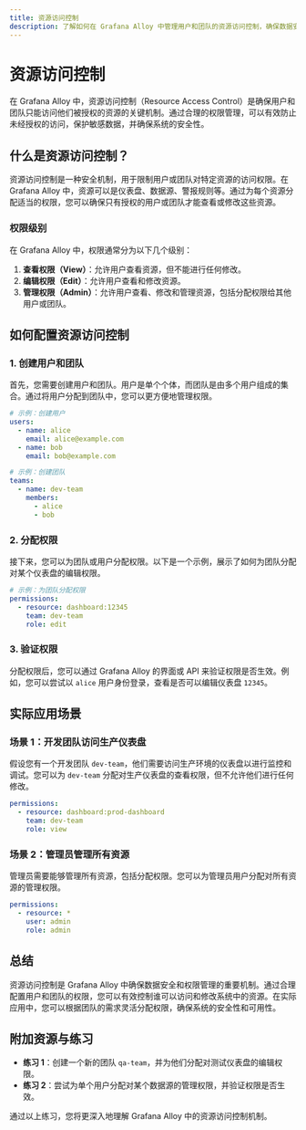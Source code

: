 ```yaml
---
title: 资源访问控制
description: 了解如何在 Grafana Alloy 中管理用户和团队的资源访问控制，确保数据安全和权限分配合理。
---
```


# 资源访问控制

在 Grafana Alloy 中，资源访问控制（Resource Access Control）是确保用户和团队只能访问他们被授权的资源的关键机制。通过合理的权限管理，可以有效防止未经授权的访问，保护敏感数据，并确保系统的安全性。

## 什么是资源访问控制？

资源访问控制是一种安全机制，用于限制用户或团队对特定资源的访问权限。在 Grafana Alloy 中，资源可以是仪表盘、数据源、警报规则等。通过为每个资源分配适当的权限，您可以确保只有授权的用户或团队才能查看或修改这些资源。

### 权限级别

在 Grafana Alloy 中，权限通常分为以下几个级别：

1. **查看权限（View）**：允许用户查看资源，但不能进行任何修改。
2. **编辑权限（Edit）**：允许用户查看和修改资源。
3. **管理权限（Admin）**：允许用户查看、修改和管理资源，包括分配权限给其他用户或团队。

## 如何配置资源访问控制

### 1. 创建用户和团队

首先，您需要创建用户和团队。用户是单个个体，而团队是由多个用户组成的集合。通过将用户分配到团队中，您可以更方便地管理权限。

```yaml
# 示例：创建用户
users:
  - name: alice
    email: alice@example.com
  - name: bob
    email: bob@example.com

# 示例：创建团队
teams:
  - name: dev-team
    members:
      - alice
      - bob
```

### 2. 分配权限

接下来，您可以为团队或用户分配权限。以下是一个示例，展示了如何为团队分配对某个仪表盘的编辑权限。

```yaml
# 示例：为团队分配权限
permissions:
  - resource: dashboard:12345
    team: dev-team
    role: edit
```

### 3. 验证权限

分配权限后，您可以通过 Grafana Alloy 的界面或 API 来验证权限是否生效。例如，您可以尝试以 `alice` 用户身份登录，查看是否可以编辑仪表盘 `12345`。

## 实际应用场景

### 场景 1：开发团队访问生产仪表盘

假设您有一个开发团队 `dev-team`，他们需要访问生产环境的仪表盘以进行监控和调试。您可以为 `dev-team` 分配对生产仪表盘的查看权限，但不允许他们进行任何修改。

```yaml
permissions:
  - resource: dashboard:prod-dashboard
    team: dev-team
    role: view
```

### 场景 2：管理员管理所有资源

管理员需要能够管理所有资源，包括分配权限。您可以为管理员用户分配对所有资源的管理权限。

```yaml
permissions:
  - resource: *
    user: admin
    role: admin
```

## 总结

资源访问控制是 Grafana Alloy 中确保数据安全和权限管理的重要机制。通过合理配置用户和团队的权限，您可以有效控制谁可以访问和修改系统中的资源。在实际应用中，您可以根据团队的需求灵活分配权限，确保系统的安全性和可用性。

## 附加资源与练习

- **练习 1**：创建一个新的团队 `qa-team`，并为他们分配对测试仪表盘的编辑权限。
- **练习 2**：尝试为单个用户分配对某个数据源的管理权限，并验证权限是否生效。

通过以上练习，您将更深入地理解 Grafana Alloy 中的资源访问控制机制。